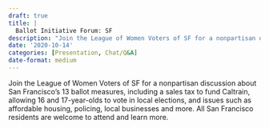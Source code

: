 ```yaml
---
draft: true 
title: |
  Ballot Initiative Forum: SF
description: "Join the League of Women Voters of SF for a nonpartisan discussion about San Francisco's 13 ballot measures, including a sales tax to fund Caltrain, allowing 16 and 17-year-olds to vote in local elections, and issues such as affordable housing, policing, local businesses and more."
date: '2020-10-14'
categories: [Presentation, Chat/Q&A]
date-format: medium 
---
```



Join the League of Women Voters of SF for a nonpartisan discussion about San Francisco's 13 ballot measures, including a sales tax to fund Caltrain, allowing 16 and 17-year-olds to vote in local elections, and issues such as affordable housing, policing, local businesses and more. All San Francisco residents are welcome to attend and learn more.


